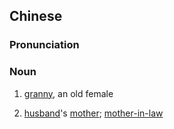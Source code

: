 ==Chinese==
{{zh-forms|type=12}}

===Pronunciation===
{{zh-pron
|m=lǎopópo
|cat=n
}}

===Noun===
{{zh-noun}}

# {{lb|zh|childish}} [[granny]], an old female
# {{lb|zh|colloquial}} [[husband]]'s [[mother]]; [[mother-in-law]]